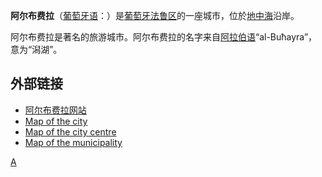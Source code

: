 {{unreferenced|time=2009-12-13T12:30:25+00:00}}
{{Infobox Settlement
| name = 阿尔布费拉<br/>Albufeira
| image_skyline = Albufeira223.jpg
| imagesize = 250px
| image_caption = 
| image_flag = Pt-abf3.png
| image_shield = COA of Albufeira municipality (Portugal).png
| pushpin_map = Portugal
| pushpin_label_position = bottom
| subdivision_type = 国家
| subdivision_name = {{POR}}
| subdivision_type1 = [[葡萄牙行政区划|区]]
| subdivision_name1 = [[法鲁区|法鲁区]]
| elevation_m = 
| elevation_ft = 
| area_total_km2 = 140.6
| population_as_of = 
| population_total = 35281
| population_density_km2 = auto
| timezone = 
| utc_offset = 
| timezone_DST = 
| utc_offset_DST = 
| latd = 37
| latm = 04
| lats = 
| latNS = N
| longd = 8
| longm = 15
| longs = 
| longEW = W
| website =  
}}
'''阿尔布费拉'''（[[葡萄牙语|葡萄牙语]]：'''{{lang|pt|Albufeira}}'''）是[[葡萄牙|葡萄牙]][[法鲁区|法鲁区]]的一座城市，位於[[地中海|地中海]]沿岸。

阿尔布费拉是著名的旅游城市。阿尔布费拉的名字来自[[阿拉伯语|阿拉伯语]]“al-Buħayra”，意为“潟湖”。

==外部链接==
*[http://www.cm-albufeira.pt/ 阿尔布费拉网站]
* [http://viajar.clix.pt/map.php?id=65&lg=en&w=albufeira Map of the city]
* [http://viajar.clix.pt/map.php?id=66&lg=en&w=albufeira_centro Map of the city centre]
* [http://viajar.clix.pt/map.php?c=262&lg=en&w=albufeira Map of the municipality]

{{Portugal-stub}}

[[Category:法鲁区城市|A]]